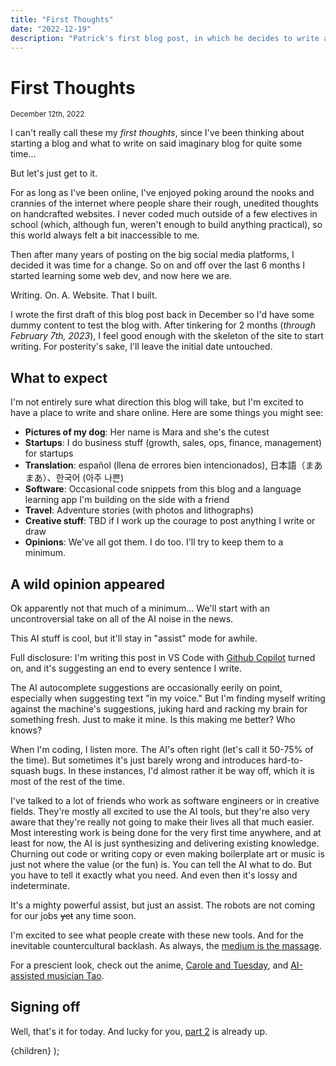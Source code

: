 ```yaml
---
title: "First Thoughts"
date: "2022-12-19"
description: "Patrick's first blog post, in which he decides to write a blog."
---
```



# First Thoughts

<small>December 12th, 2022</small>

I can't really call these my _first thoughts_, since I've been thinking about starting a blog and what to write on said imaginary blog for quite some time...

But let's just get to it.

For as long as I've been online, I've enjoyed poking around the nooks and crannies of the internet where people share their rough, unedited thoughts on handcrafted websites. I never coded much outside of a few electives in school (which, although fun, weren't enough to build anything practical), so this world always felt a bit inaccessible to me.

Then after many years of posting on the big social media platforms, I decided it was time for a change. So on and off over the last 6 months I started learning some web dev, and now here we are.

Writing. On. A. Website. That I built.

I wrote the first draft of this blog post back in December so I'd have some dummy content to test the blog with. After tinkering for 2 months (_through February 7th, 2023_), I feel good enough with the skeleton of the site to start writing. For posterity's sake, I'll leave the initial date untouched.

## What to expect

I'm not entirely sure what direction this blog will take, but I'm excited to have a place to write and share online. Here are some things you might see:

- **Pictures of my dog**: Her name is Mara and she's the cutest
- **Startups**: I do business stuff (growth, sales, ops, finance, management) for startups
- **Translation**: español (llena de errores bien intencionados), 日本語（まあまあ）、한국어 (아주 나쁜)
- **Software**: Occasional code snippets from this blog and a language learning app I'm building on the side with a friend
- **Travel**: Adventure stories (with photos and lithographs)
- **Creative stuff**: TBD if I work up the courage to post anything I write or draw
- **Opinions**: We've all got them. I do too. I'll try to keep them to a minimum.

## A wild opinion appeared

Ok apparently not that much of a minimum... We'll start with an uncontroversial take on all of the AI noise in the news.

This AI stuff is cool, but it'll stay in "assist" mode for awhile.

Full disclosure: I'm writing this post in VS Code with [Github Copilot](https://github.com/features/copilot) turned on, and it's suggesting an end to every sentence I write.

The AI autocomplete suggestions are occasionally eerily on point, especially when suggesting text "in my voice." But I'm finding myself writing against the machine's suggestions, juking hard and racking my brain for something fresh. Just to make it mine. Is this making me better? Who knows?

When I'm coding, I listen more. The AI's often right (let's call it 50-75% of the time). But sometimes it's just barely wrong and introduces hard-to-squash bugs. In these instances, I'd almost rather it be way off, which it is most of the rest of the time.

I've talked to a lot of friends who work as software engineers or in creative fields. They're mostly all excited to use the AI tools, but they're also very aware that they're really not going to make their lives all that much easier. Most interesting work is being done for the very first time anywhere, and at least for now, the AI is just synthesizing and delivering existing knowledge. Churning out code or writing copy or even making boilerplate art or music is just not where the value (or the fun) is. You can tell the AI what to do. But you have to tell it exactly what you need. And even then it's lossy and indeterminate.

It's a mighty powerful assist, but just an assist. The robots are not coming for our jobs <strike>yet</strike> any time soon.

I'm excited to see what people create with these new tools. And for the inevitable countercultural backlash. As always, the [medium is the massage](https://en.wikipedia.org/wiki/The_medium_is_the_message).

For a prescient look, check out the anime, [Carole and Tuesday](https://www.netflix.com/title/80992137), and [AI-assisted musician Tao](https://caroleandtuesday.fandom.com/wiki/Tao).

## Signing off

Well, that's it for today. And lucky for you, [part 2](/posts/second-thoughts) is already up.

  <PostLayout title={title} description={description}>
    {children}
  </PostLayout>
);
